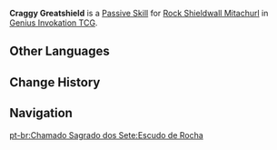 {{Genius Invokation TCG Skill Infobox
|image      = Craggy Greatshield Character Card Skill.png
|type       = Passive Skill
|character  = Rock Shieldwall Mitachurl
|element    = Geo
|matching   = 
|unaligned  = 
|effect     = (Passive) When the battle begins, this character gains '''Craggy Greatshield'''.<br><br>'''Craggy Greatshield'''<br>Decrease a maximum of 2 DMG. When {{Color|Geo DMG}} is decreased, consume 1 additional '''Usage(s)'''.<br>'''Usage(s): 3'''
|order      = 4
}}
'''Craggy Greatshield''' is a [[Character Card Passive Skill|Passive Skill]] for [[Rock Shieldwall Mitachurl (Character Card)|Rock Shieldwall Mitachurl]] in [[Genius Invokation TCG]].

==Other Languages==
{{Other Languages
|en      = Craggy Greatshield
|zhs     = 岩石大盾
|zhs_rm  = Yánshí Dàdùn
|zht     = 岩石大盾
|zht_rm  = Yánshí Dàdùn
|zh_tl   = 
|ja      = 岩石大盾
|ja_rm   = Ganseki Daijun{{Assumed}}
|ja_tl   = Rock Shield
|ko      = 바위 실드
|ko_tl   = Rock Shield
|es      = Gran escudo rocoso
|es_tl   = Great Rocky Shield
|fr      = Grand bouclier de roches
|fr_tl   = Great Shield of Rocks
|ru      = Каменный щит
|ru_tl   = Rock Shield
|th      = Craggy Greatshield
|vi      = Khiên Nham Thạch
|vi_tl   = 
|de      = Schild des Felsens
|de_tl   = Shield of Rock
|id      = Craggy Greatshield
|pt      = Escudo de Rocha
|pt_tl   = 
|tr      = Taş Büyük Kalkan
|tr_tl   = 
|it      = Granscudo Rocciaruvida
|it_tl   = 
}}

==Change History==
{{Change History|3.7}}

==Navigation==
{{Genius Invokation TCG Skill Navbox|Rock Shieldwall Mitachurl}}
[[pt-br:Chamado Sagrado dos Sete:Escudo de Rocha]]